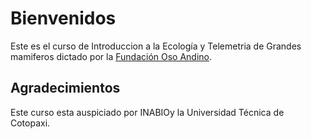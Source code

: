 # Bienvenidos {.unnumbered}

Este es el curso de Introduccion a la Ecología y Telemetria de Grandes mamiferos dictado por la  <a href="https://osoandino.org">Fundación Oso Andino</a>.

## Agradecimientos

Este curso esta auspiciado por INABIOy la Universidad Técnica de Cotopaxi.